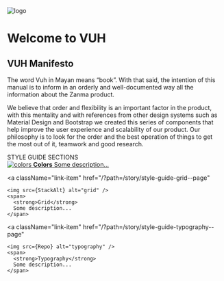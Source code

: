 [comment]: # ( import { Meta } from '@storybook/addon-docs';)

<div className="principal-container-center">

<Meta title="Introduction" />

<style>{`
  .subheading {
    --mediumdark: '#999999';
    font-weight: 900;
    font-size: 13px;
    color: #999;
    letter-spacing: 6px;
    line-height: 24px;
    text-transform: uppercase;
    margin-bottom: 12px;
    margin-top: 40px;
  }

  .link-list {
    display: grid;
    grid-template-columns: 1fr;
    grid-template-rows: 1fr 1fr;
    row-gap: 10px;
  }

  @media (min-width: 620px) {
    .link-list {
      row-gap: 20px;
      column-gap: 20px;
      grid-template-columns: 1fr 1fr;
    }
  }

  @media all and (-ms-high-contrast:none) {
  .link-list {
      display: -ms-grid;
      -ms-grid-columns: 1fr 1fr;
      -ms-grid-rows: 1fr 1fr;
    }
  }

  .link-item {
    display: block;
    padding: 20px 30px 20px 15px;
    border: 1px solid #00000010;
    border-radius: 5px;
    transition: background 150ms ease-out, border 150ms ease-out, transform 150ms ease-out;
    color: #333333;
    display: flex;
    align-items: flex-start;
  }

  .link-item:hover {
    border-color: #1EA7FD50;
    transform: translate3d(0, -3px, 0);
    box-shadow: rgba(0, 0, 0, 0.08) 0 3px 10px 0;
  }

  .link-item:active {
    border-color: #1EA7FD;
    transform: translate3d(0, 0, 0);
  }

  .link-item strong {
    font-weight: 700;
    display: block;
    margin-bottom: 2px;
  }
  
  .link-item img {
    height: 40px;
    width: 40px;
    margin-right: 15px;
    flex: none;
  }

  .link-item span {
    font-size: 14px;
    line-height: 20px;
  }

  .tip {
    display: inline-block;
    border-radius: 1em;
    font-size: 11px;
    line-height: 12px;
    font-weight: 700;
    background: #E7FDD8;
    color: #66BF3C;
    padding: 4px 12px;
    margin-right: 10px;
    vertical-align: top;
  }

  .tip-wrapper {
    font-size: 13px;
    line-height: 20px;
    margin-top: 40px;
    margin-bottom: 40px;
  }

  .tip-wrapper code {
    font-size: 12px;
    display: inline-block;
  }

  p, h2 {
    color: #0a0a0a !important;
  }

  h2 {
    margin-top: 1em !important;
  }

  .logo {
    display: flex;
    margin: 0 auto;
  }
  
`}</style>

<img src={Logo} className="logo" alt="logo" />

# Welcome to VUH

## VUH Manifesto

<p>
  The word Vuh in Mayan means “book”. With that said, 
  the intention of this manual is to inform in an orderly 
  and well-documented way all the information about the Zanma product.
</p>
<p>
  We believe that order and flexibility is an important factor in the product, 
  with this mentality and with references from other design systems such as 
  Material Design and Bootstrap we created this series of components that help 
  improve the user experience and scalability of our product. Our philosophy is 
  to look for the order and the best operation of things to get the most out of 
  it, teamwork and good research.
</p>

<div className="subheading">STYLE GUIDE SECTIONS</div>

<div className="link-list">
  <a
    className="link-item"
    href="/?path=/story/style-guide-colours--page"
  >
    <img src={Colors} alt="colors" />
    <span>
      <strong>Colors</strong>
      Some description...
    </span>
  </a>

  <a
    className="link-item"
    href="/?path=/story/style-guide-grid--page"
  >
    <img src={StackAlt} alt="grid" />
    <span>
      <strong>Grid</strong>
      Some description...
    </span>
  </a>

  <a
    className="link-item"
    href="/?path=/story/style-guide-typography--page"
  >
    <img src={Repo} alt="typography" />
    <span>
      <strong>Typography</strong>
      Some description...
    </span>
  </a>
</div>

</div>
